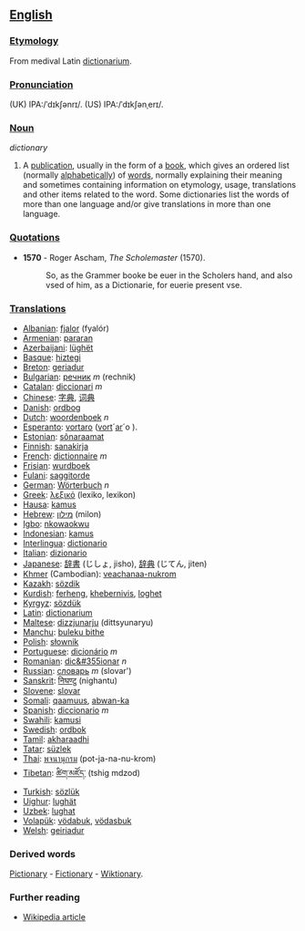 == [[English]] ==

=== [[Etymology]] ===

From medival Latin [[dictionarium]]. 

=== [[Pronunciation]] ===
(UK) IPA:/ˈdɪkʃənrɪ/. 
(US) IPA:/ˈdɪkʃənˌerɪ/. 

=== [[Noun]] ===

''dictionary''
#A [[publication]], usually in the form of a [[book]], which gives an ordered list (normally [[alphabetical]]ly) of [[word]]s, normally explaining their meaning and sometimes containing information on etymology, usage, translations and other items related to the word. Some dictionaries list the words of more than one language and/or give translations in more than one language.

=== [[Quotations]] ===
*'''1570''' - Roger Ascham, ''The Scholemaster'' (1570).
*:So, as the Grammer booke be euer in the Scholers hand, and also vsed of him, as a Dictionarie, for euerie present vse.

=== [[Translations]] ===
*[[Albanian]]: [[fjalor]] (fyalór)
*[[Armenian]]: [[pararan]]
*[[Azerbaijani]]: [[lüghët]]
*[[Basque]]: [[hiztegi]]
*[[Breton]]: [[geriadur]]
*[[Bulgarian]]: [[речник]] ''m'' (rechnik)
*[[Catalan]]: [[diccionari]] ''m''
*[[Chinese]]: [[字典]], [[词典]]
*[[Danish]]: [[ordbog]]
*[[Dutch]]: [[woordenboek]] ''n''
*[[Esperanto]]: [[vortaro]] ([[vorto|vort]]´[[aro|ar]]´o ).
*[[Estonian]]: [[sõnaraamat]]
*[[Finnish]]: [[sanakirja]]
*[[French]]: [[dictionnaire]] ''m''
*[[Frisian]]: [[wurdboek]]
*[[Fulani]]: [[saggitorde]]
*[[German]]: [[Wörterbuch]] ''n''
*[[Greek]]: [[λεξικό]] (lexiko, lexikon)
*[[Hausa]]: [[kamus]]
*[[Hebrew]]: [[מילון]] (milon)
*[[Igbo]]: [[nkowaokwu]]
*[[Indonesian]]: [[kamus]]
*[[Interlingua]]: [[dictionario]]
*[[Italian]]: [[dizionario]]
*[[Japanese]]: [[辞書]] (じしょ, jisho), [[辞典]] (じてん, jiten)
*[[Khmer]] (Cambodian): [[veachanaa-nukrom]]
*[[Kazakh]]: [[sözdik]]
*[[Kurdish]]: [[ferheng]], [[khebernivis]], [[loghet]]
*[[Kyrgyz]]: [[sözdük]]
*[[Latin]]: [[dictionarium]]
*[[Maltese]]: [[dizzjunarju]] (dittsyunaryu)
*[[Manchu]]: [[buleku bithe]]
*[[Polish]]: [[słownik]]
*[[Portuguese]]: [[dicionário]] ''m''
*[[Romanian]]: [[dic&#355ionar]] ''n''
*[[Russian]]: [[словарь]] ''m'' (slovar')
*[[Sanskrit]]: [[निघण्टु]] (nighantu)
*[[Slovene]]: [[slovar]]
*[[Somali]]: [[qaamuus]], [[abwan-ka]]
*[[Spanish]]: [[diccionario]] ''m''
*[[Swahili]]: [[kamusi]]
*[[Swedish]]: [[ordbok]]
*[[Tamil]]: [[akharaadhi]]
*[[Tatar]]: [[süzlek]]
*[[Thai]]: [[พจนานุกรม]] (pot-ja-na-nu-krom)
*[[Tibetan]]: [[ཚིག་མཛོད་]] (tshig mdzod)
*[[Turkish]]: [[sözlük]]
*[[Uighur]]: [[lughät]]
*[[Uzbek]]: [[lughat]]
*[[Volapük]]: [[vödabuk]],  [[vödasbuk]]
*[[Welsh]]: [[geiriadur]]

=== Derived words ===
[[Pictionary]] - [[Fictionary]] - [[Wiktionary]]. 

=== Further reading ===
*[[en:Dictionary|Wikipedia article]]